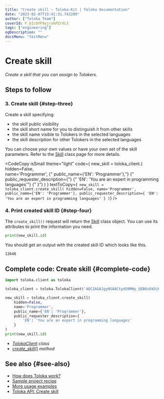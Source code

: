 ```yaml
---
title: "Create skill — Toloka-Kit | Toloka documentation"
date: "2023-02-07T15:41:31.742209"
author: ["Toloka Team"]
coverId: F_bIcOYF9yjrxkPZrXc3
tags: ["engineering"]
ogDescription: ""
docsMenu: "tkitMenu"
---
```



# Create skill

_Create a skill that you can assign to Tolokers._

## Steps to follow

<Import/>

<Instantiate/>

### 3. Create skill {#step-three}

Create a skill specifying:

- the skill public visibility
- the skill short name for you to distinguish it from other skills
- the skill name visible to Tolokers in the selected languages
- the skill description for other Tolokers in the selected languages

You can choose your own values or have your own set of the skill parameters. Refer to the [Skill](/docs-new/toloka-kit/reference/toloka.client.skill.Skill) class page for more details.

<CodeCopy
  isSmall
  theme="light"
  code={
    <HighlightChildren language="python">
      new_skill = toloka_client.<Term term="create_skill"><CreateSkill/></Term>(
      <br/>    hidden=False,
      <br/>    name='Programmer',
      {"    public_name={'EN': 'Programmer'},"}
      {"    public_requester_description={"}
      {"        'EN': 'You are an expert in programming languages'"}
      {"    }"}
      )
    </HighlightChildren>
  }
  textToCopy={`
new_skill = toloka_client.create_skill(
    hidden=False,
    name='Programmer',
    public_name={'EN': 'Programmer'},
    public_requester_description={
        'EN': 'You are an expert in programming languages'
    }
)`}
/>

### 4. Print created skill ID {#step-four}

The `create_skill()` request will return the [Skill](/docs-new/toloka-kit/reference/toloka.client.skill.Skill) class object. You can use its attributes to print the information you need.

```python
print(new_skill.id)
```

You should get an output with the created skill ID which looks like this.

```bash
12648
```

## Complete code: Create skill {#complete-code}

```python
import toloka.client as toloka

toloka_client = toloka.TolokaClient('AQC2AGAJgyNSA8CtpdO9MWy_QEB6s6kDjHUoElE', 'PRODUCTION')

new_skill = toloka_client.create_skill(
    hidden=False,
    name='Programmer',
    public_name={'EN': 'Programmer'},
    public_requester_description={
        'EN': 'You are an expert in programming languages'
    }
)
print(new_skill.id)
```

<Note mode="tip" title="List of classes and methods used in this recipe">

- _[TolokaClient](/docs-new/toloka-kit/reference/toloka.client.TolokaClient) class_
- _[create_skill()](/docs-new/toloka-kit/reference/toloka.client.TolokaClient.create_skill) method_

</Note>

## See also {#see-also}

- [How does Toloka work?](https://toloka.ai/en/docs/guide/concepts/overview)
- [Sample project recipe](/docs-new/toloka-kit/recipes/learn-basics)
- [More usage examples](/docs-new/toloka-kit/recipes/use-cases)
- [Toloka API: Create skill](https://toloka.ai/docs/api/api-reference/#post-/skills)
